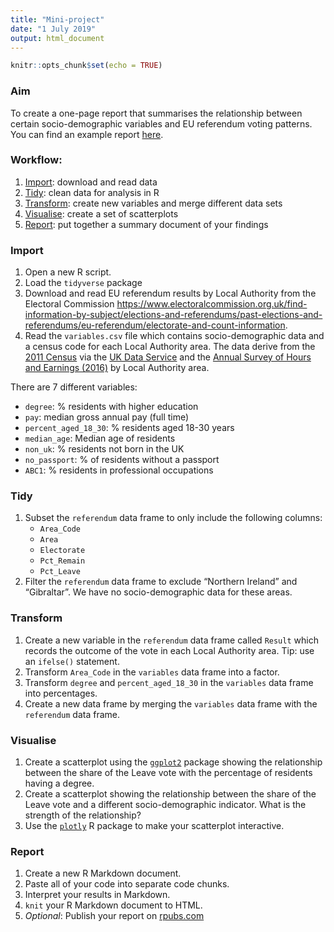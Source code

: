 ---
title: "Mini-project"
date: "1 July 2019"
output: html_document
---

```{r setup, include=FALSE}
knitr::opts_chunk$set(echo = TRUE)
```

### Aim
To create a one-page report that summarises the relationship between certain socio-demographic variables and EU referendum voting patterns. You can find an example report [here](example_report.html).

### Workflow:

1. [Import](#import): download and read data
2. [Tidy](#tidy): clean data for analysis in R
3. [Transform](#transform): create new variables and merge different data sets
4. [Visualise](#visualise): create a set of scatterplots
5. [Report](#report): put together a summary document of your findings

### Import
1. Open a new R script.
2. Load the `tidyverse` package
3. Download and read EU referendum results by Local Authority from the Electoral Commission <https://www.electoralcommission.org.uk/find-information-by-subject/elections-and-referendums/past-elections-and-referendums/eu-referendum/electorate-and-count-information>.
4. Read the `variables.csv` file which contains socio-demographic data and a census code for each Local Authority area. The data derive from the [2011 Census](https://www.ons.gov.uk/census/2011census) via the [UK Data Service](http://infuse.ukdataservice.ac.uk) and the [Annual Survey of Hours and Earnings (2016)](https://www.nomisweb.co.uk/census/2011/workplace_population) by Local Authority area.

There are 7 different variables:

- `degree`: % residents with higher education
- `pay`: median gross annual pay (full time)
- `percent_aged_18_30`: % residents aged 18-30 years
- `median_age`: Median age of residents
- `non_uk`: % residents not born in the UK
- `no_passport`: % of residents without a passport
- `ABC1`: % residents in professional occupations

### Tidy
1. Subset the `referendum` data frame to only include the following columns:
   - `Area_Code`
   - `Area` 
   - `Electorate`
   - `Pct_Remain`
   - `Pct_Leave`
2. Filter the `referendum` data frame to exclude "Northern Ireland" and "Gibraltar". We have no socio-demographic data for these areas.

### Transform
1. Create a new variable in the `referendum` data frame called `Result` which records the outcome of the vote in each Local Authority area. Tip: use an `ifelse()` statement.
2. Transform `Area_Code` in the `variables` data frame into a factor.
3. Transform `degree` and `percent_aged_18_30` in the `variables` data frame into percentages.
4. Create a new data frame by merging the `variables` data frame with the `referendum` data frame.

### Visualise
1. Create a scatterplot using the [`ggplot2`](http://ggplot2.tidyverse.org) package showing the relationship between the share of the Leave vote with the percentage of residents having a degree. 
2. Create a scatterplot showing the relationship between the share of the Leave vote and a different socio-demographic indicator. What is the strength of the relationship?
3. Use the [`plotly`](https://plot.ly/ggplot2/) R package to make your scatterplot interactive.

### Report
1. Create a new R Markdown document.
2. Paste all of your code into separate code chunks.
3. Interpret your results in Markdown.
4. `knit` your R Markdown document to HTML.
5. *Optional*: Publish your report on [rpubs.com](https://rpubs.com)